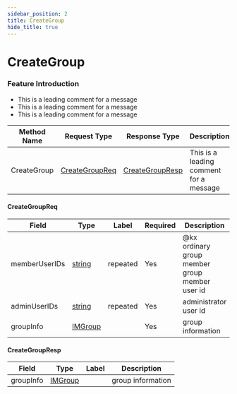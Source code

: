```yaml
---
sidebar_position: 2
title: CreateGroup
hide_title: true
---
```


# CreateGroup

### Feature Introduction

- This is a leading comment for a message
- This is a leading comment for a message
- This is a leading comment for a message


| Method Name | Request Type | Response Type | Description |
| ----------- | ------------ | ------------- | ------------- |
| CreateGroup | [CreateGroupReq](docs/group/index.mdx#CreateGroupReq) | [CreateGroupResp](docs/group/index.mdx#CreateGroupResp) | This is a leading comment for a message |
 

#### CreateGroupReq
| Field | Type | Label | Required | Description |
| ----- | ---- | ----- | -------- | ----------- |
| memberUserIDs | [string](docs/scalar/scalar.mdx) | repeated | Yes | @kx ordinary group member group member user id |
| adminUserIDs | [string](docs/scalar/scalar.mdx) | repeated | Yes | administrator user id |
| groupInfo | [IMGroup](docs/shared/index.mdx#IMGroup) |  | Yes | group information |
 

#### CreateGroupResp
| Field | Type | Label | Description |
| ----- | ---- | ----- | ----------- |
| groupInfo | [IMGroup](docs/shared/index.mdx#IMGroup) |  | group information |



